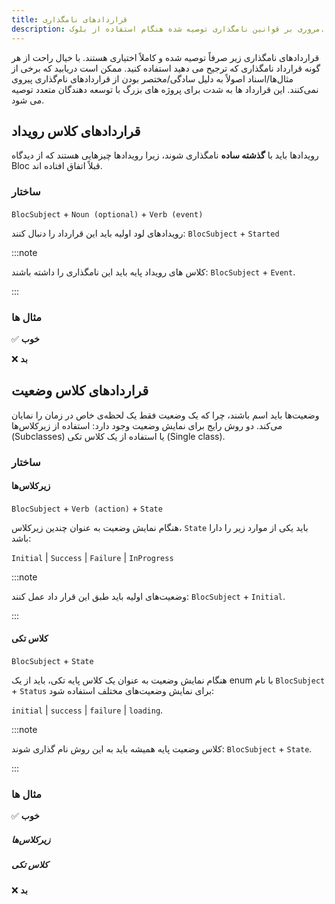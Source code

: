 ```yaml
---
title: قراردادهای نامگذاری
description: مروری بر قوانین نامگذاری توصیه شده هنگام استفاده از بلوک.
---
```



قراردادهای نامگذاری زیر صرفاً توصیه شده و کاملاً اختیاری هستند. با خیال راحت از
هر گونه قرارداد نامگذاری که ترجیح می دهید استفاده کنید. ممکن است دریابید که برخی
از مثال‌ها/اسناد اصولاً به دلیل سادگی/مختصر بودن از قراردادهای نام‌گذاری پیروی
نمی‌کنند. این قرارداد ها به شدت برای پروژه های بزرگ با توسعه دهندگان متعدد توصیه
می شود.

## قراردادهای کلاس رویداد

رویدادها باید با **گذشته ساده** نامگذاری شوند، زیرا رویدادها چیزهایی هستند که از
دیدگاه Bloc قبلاً اتفاق افتاده اند.

### ساختار

`BlocSubject` + `Noun (optional)` + `Verb (event)`

رویدادهای لود اولیه باید این قرارداد را دنبال کنند: `BlocSubject` + `Started`

:::note

کلاس های رویداد پایه باید این نامگذاری را داشته باشند: `BlocSubject` + `Event`.

:::

### مثال ها

✅ **خوب**

<EventExamplesGood1 />

❌ **بد**

<EventExamplesBad1 />

## قراردادهای کلاس وضعیت

وضعیت‌ها باید اسم باشند، چرا که یک وضعیت فقط یک لحظه‌ی خاص در زمان را نمایان
می‌کند. دو روش رایج برای نمایش وضعیت وجود دارد: استفاده از زیرکلاس‌ها
(Subclasses) یا استفاده از یک کلاس تکی (Single class).

### ساختار

#### زیرکلاس‌ها

`BlocSubject` + `Verb (action)` + `State`

هنگام نمایش وضعیت به عنوان چندین زیرکلاس، `State` باید یکی از موارد زیر را دارا
باشد:

`Initial` | `Success` | `Failure` | `InProgress`

:::note

وضعیت‌های اولیه باید طبق این قرار داد عمل کنند: `BlocSubject` + `Initial`.

:::

#### کلاس تکی

`BlocSubject` + `State`

هنگام نمایش وضعیت به عنوان یک کلاس پایه تکی، باید از یک enum با نام
`BlocSubject` + `Status` برای نمایش وضعیت‌های مختلف استفاده شود:

`initial` | `success` | `failure` | `loading`.

:::note

کلاس وضعیت پایه همیشه باید به این روش نام گذاری شوند: `BlocSubject` + `State`.

:::

### مثال ها

✅ **خوب**

##### زیرکلاس‌ها

<StateExamplesGood1Snippet />

##### کلاس تکی

<SingleStateExamplesGood1Snippet />

❌ **بد**

<StateExamplesBad1Snippet />
